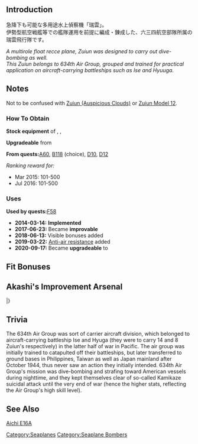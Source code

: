 {{EquipmentInfo|79}}

==Introduction==
急降下も可能な多用途水上偵察機「瑞雲」。<br />
伊勢型航空戦艦等での艦隊運用を前提に編成・錬成した、六三四航空部隊所属の瑞雲飛行隊です。

''A multirole float recce plane, Zuiun was designed to carry out dive-bombing as well.<br/>This Zuiun belongs to 634th Air Group, grouped and trained for practical application on aircraft-carrying battleships such as Ise and Hyuuga.''

==Notes==
Not to be confused with [[Zuiun (Auspicious Clouds)]] or [[Zuiun Model 12]].  

<div class="mw-collapsible"><h3>How To Obtain</h3>
<div class="mw-collapsible-content">
'''Stock equipment''' of {{Ship/Link|Chikuma Kai Ni}}, {{Ship/Link|Hyuuga Kai Ni}}, {{Ship/Link|Tone Kai Ni}}

'''Upgradeable''' from {{Equipment/Link|Zuiun}}

'''From quests: '''[[Quests#A60|A60]], [[Quests#B118|B118]] (choice), [[Quests#D10|D10]], [[Quests#D12|D12]]

''Ranking reward for:''
* Mar 2015: 101-500
* Jul 2016: 101-500

</div></div>

<div class="mw-collapsible"><h3>Uses</h3>
<div class="mw-collapsible-content">
'''Used by quests: '''[[Quests#F58|F58]]

</div></div>


<div class="mw-collapsible><h3>Updates History</h3>
<div class="mw-collapsible-content>
* '''2014-03-14:''' '''Implemented'''
* '''2017-06-23:''' Became '''improvable'''
* '''2018-06-13:''' Visible bonuses added
* '''2019-03-22:''' [[Anti-Air Fire#Shoot Down Resistance|Anti-air resistance]] added
* '''2020-09-17:''' Became '''upgradeable''' to {{Equipment/Link|Zuiun Model 12 (634 Air Group)}}
</div></div>

==Fit Bonuses==
{{:Zuiun (634 Air Group)/Bonuses}}
{{:Zuiun/Bonuses}}
{{:Equipment Bonuses/Seaplane Bombers}}

== Akashi's Improvement Arsenal ==
{{AkashiWorkshop}}
{{AkashiWorkshopLine
| Name = {{PAGENAME}}
| ItemType = Seaplane
| Fuel = 180
| Ammo = 180
| Steel = 0
| Baux = 480
|Mats0-5 = 6/8
|Mats6-9 = 7/10
|Mats10 = 12/19
|Screws0-5 = 5/6
|Screws6-9 = 6/8
|Screws10 = 7/10
|EquipConsume0-5 = 1x{{Seaplane|Zuiun}}
|EquipConsume6-9 = 2x{{Seaplane|Zuiun}}
|EquipConsume10 = 2x{{Seaplane|Zuiun Model 12}}<br>1x{{SCM}}<br>1x{{AvMat}}
| Sun = I<br>H
| Fri = I<br>H
| Sat = I<br>H
| 2ndShip = [[Ise#First Upgrade|Ise Kai]]<br>[[Hyuuga#First Upgrade|Hyuuga Kai]]
| Notes = [[Ise#Second Upgrade|Ise Kai Ni]] and [[Hyuuga#Second Upgrade|Hyuuga Kai Ni]] can NOT improve this equipment.<br>Upgrades to [[Zuiun Model 12 (634 Air Group)]].
}}
|}

==Trivia==
The 634th Air Group was sort of carrier aircraft division, which belonged to aircraft-carrying battleship Ise and Hyuga (they were to carry 14 and 8 Zuiun's respectively) in the latter half of war in Pacific. The air group was initially trained to catapulted off their battleships, but later transferred to ground bases in Philippines, Taiwan as well as Japan mainland after October 1944, thus never saw an action they initially intended. 634th Air Group's mission was dive-bombing and strafing toward American vessels during nighttime, and they kept themselves clear of so-called Kamikaze suicidal attack until the very end of war (hence the higher stats, reflecting the Air Group's high skill level).

==See Also==
[[wikipedia:Aichi E16A|Aichi E16A]]
{{Equipmentlist}}

[[Category:Seaplanes]]
[[Category:Seaplane Bombers]]